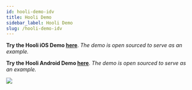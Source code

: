 ```yaml
---
id: hooli-demo-idv
title: Hooli Demo
sidebar_label: Hooli Demo
slug: /hooli-demo-idv
---
```


**Try the Hooli iOS Demo [here](https://github.com/UnumID/Kredita-iOS)**. *The demo is open sourced to serve as an example.*

**Try the Hooli Android Demo [here](https://github.com/UnumID/UnumIDWebWallet-android)**. *The demo is open sourced to serve as an example.*

![](/img/hooli-ios.png)
